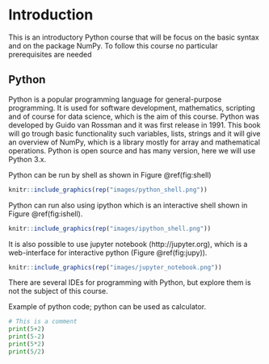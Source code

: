 # Introduction {#intro}


This is an introductory Python course that will be focus on the basic syntax and on the package NumPy. To follow this course no particular prerequisites are needed

## Python

Python is a popular programming language for general-purpose programming. It is used for software development, mathematics, scripting and of course for data science, which is the aim of this course. Python was developed by Guido van Rossman and it was first release in 1991. This book will go trough basic functionality such variables, lists, strings and it will give an overview of NumPy, which is a library mostly for array and mathematical operations. Python is open source and has many version, here we will use Python 3.x.

Python can be run by shell as shown in Figure \@ref(fig:shell)

```r

knitr::include_graphics(rep("images/python_shell.png"))
```

Python can run also using ipython which is an interactive shell shown in Figure \@ref(fig:ishell).

```r

knitr::include_graphics(rep("images/ipython_shell.png"))
```

It is also possible to use jupyter notebook (http://jupyter.org), which is a web-interface for interactive python (Figure \@ref(fig:jupy)).

```r

knitr::include_graphics(rep("images/jupyter_notebook.png"))
```

There are several IDEs for programming with Python, but explore them is not the subject of this course.

Example of python code; python can be used as calculator.
```python
# This is a comment
print(5+2)
print(5-2)
print(5*2)
print(5/2)
```


<!-- You can label chapter and section titles using `{#label}` after them, e.g., we can reference Chapter \@ref(intro). If you do not manually label them, there will be automatic labels anyway, e.g., Chapter \@ref(methods). -->

<!-- Figures and tables with captions will be placed in `figure` and `table` environments, respectively. -->

<!--```{r nice-fig, fig.cap='Here is a nice figure!', out.width='80%', fig.asp=.75, fig.align='center'}
par(mar = c(4, 4, .1, .1))
plot(pressure, type = 'b', pch = 19)
```
-->
<!-- Reference a figure by its code chunk label with the `fig:` prefix, e.g., see Figure \@ref(fig:nice-fig). Similarly, you can reference tables generated from `knitr::kable()`, e.g., see Table \@ref(tab:nice-tab). -->

<!-- ```{r nice-tab, tidy=FALSE} -->
<!-- knitr::kable( -->
<!--   head(iris, 20), caption = 'Here is a nice table!', -->
<!--   booktabs = TRUE -->
<!-- ) -->
<!-- ``` -->

<!-- You can write citations, too. For example, we are using the **bookdown** package [@R-bookdown] in this sample book, which was built on top of R Markdown and **knitr** [@xie2015]. -->
